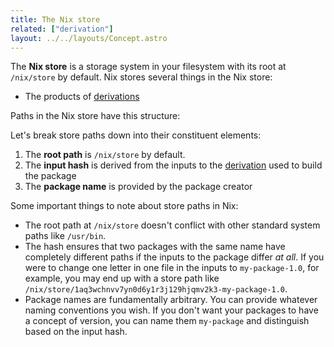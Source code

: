 ```yaml
---
title: The Nix store
related: ["derivation"]
layout: ../../layouts/Concept.astro
---
```



The **Nix store** is a storage system in your filesystem with its root at `/nix/store` by default. Nix stores several things in the Nix store:

- The products of [derivations](/concepts/derivation)

Paths in the Nix store have this structure:

<NixStorePath pkg="my-package-1.0" />

Let's break store paths down into their constituent elements:

1. The **root path** is `/nix/store` by default.
2. The **input hash** is derived from the inputs to the [derivation](/concepts/derivation) used to build the package
3. The **package name** is provided by the package creator

Some important things to note about store paths in Nix:

* The root path at `/nix/store` doesn't conflict with other standard system paths like `/usr/bin`.
* The hash ensures that two packages with the same name have completely different paths if the inputs to the package differ *at all*. If you were to change one letter in one file in the inputs to `my-package-1.0`, for example, you may end up with a store path like `/nix/store/1aq3wchnvv7yn0d6y1r3j129hjqmv2k3-my-package-1.0`.
* Package names are fundamentally arbitrary. You can provide whatever naming conventions you wish. If you don't want your packages to have a concept of version, you can name them `my-package` and distinguish based on the input hash.

